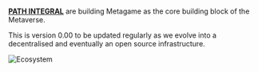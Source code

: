 

# 

**[PATH INTEGRAL](https://path-integral.com)** are building Metagame as the core building block of the Metaverse.

This is version 0.00 to be updated regularly as we evolve into a decentralised and eventually an open source infrastructure.


<Bleed full>![Ecosystem](../public/Metagame.png)
</Bleed>
